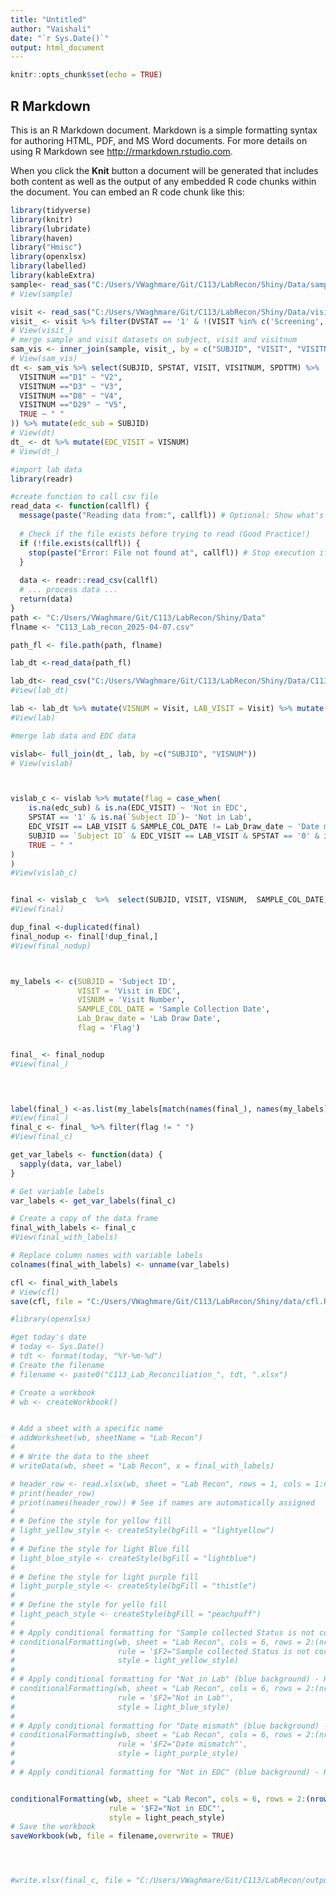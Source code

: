 ```yaml
---
title: "Untitled"
author: "Vaishali"
date: "`r Sys.Date()`"
output: html_document
---
```


```r
knitr::opts_chunk$set(echo = TRUE)
```

## R Markdown

This is an R Markdown document. Markdown is a simple formatting syntax for authoring HTML, PDF, and MS Word documents. For more details on using R Markdown see <http://rmarkdown.rstudio.com>.

When you click the **Knit** button a document will be generated that includes both content as well as the output of any embedded R code chunks within the document. You can embed an R code chunk like this:

```r
library(tidyverse)
library(knitr)
library(lubridate)
library(haven)
library("Hmisc")
library(openxlsx)
library(labelled)
library(kableExtra)
sample<- read_sas("C:/Users/VWaghmare/Git/C113/LabRecon/Shiny/Data/sample.sas7bdat")
# View(sample)

visit <- read_sas("C:/Users/VWaghmare/Git/C113/LabRecon/Shiny/Data/visit.sas7bdat")
visit_ <- visit %>% filter(DVSTAT == '1' & !(VISIT %in% c('Screening', 'Screen Fail'))) %>% select(SUBJID, VISIT, VISITNUM, DVSTAT)
# View(visit_)
# merge sample and visit datasets on subject, visit and visitnum
sam_vis <- inner_join(sample, visit_, by = c("SUBJID", "VISIT", "VISITNUM"))
# View(sam_vis)
dt <- sam_vis %>% select(SUBJID, SPSTAT, VISIT, VISITNUM, SPDTTM) %>%  mutate(SAMPLE_COL_DATE = as_date(dmy_hm(SPDTTM))) %>% mutate(Merge_Dt = as_date(dmy_hm(SPDTTM))) %>% mutate(VISNUM = case_when(
  VISITNUM =="D1" ~ "V2",
  VISITNUM =="D3" ~ "V3",
  VISITNUM =="D8" ~ "V4",
  VISITNUM =="D29" ~ "V5",
  TRUE ~ " "
)) %>% mutate(edc_sub = SUBJID)
# View(dt)
dt_ <- dt %>% mutate(EDC_VISIT = VISNUM)
# View(dt_)

#import lab data
library(readr)

#create function to call csv file
read_data <- function(callfl) { 
  message(paste("Reading data from:", callfl)) # Optional: Show what's being read
  
  # Check if the file exists before trying to read (Good Practice!)
  if (!file.exists(callfl)) {
    stop(paste("Error: File not found at", callfl)) # Stop execution if file missing
  }
  
  data <- readr::read_csv(callfl) 
  # ... process data ...
  return(data)
}
path <- "C:/Users/VWaghmare/Git/C113/LabRecon/Shiny/Data"
flname <- "C113_Lab_recon_2025-04-07.csv"

path_fl <- file.path(path, flname)

lab_dt <-read_data(path_fl)

lab_dt<- read_csv("C:/Users/VWaghmare/Git/C113/LabRecon/Shiny/Data/C113_Lab_recon_2025-04-07.csv")
#View(lab_dt)

lab <- lab_dt %>% mutate(VISNUM = Visit, LAB_VISIT = Visit) %>% mutate(SUBJID = `Subject ID`) %>% mutate(Lab_Draw_date = as.Date(`Date Drawn`, format = "%m/%d/%Y")) %>%  mutate(Merge_Dt = as.Date(`Date Drawn`, format = "%m/%d/%Y"))
#View(lab)

#merge lab data and EDC data

vislab<- full_join(dt_, lab, by =c("SUBJID", "VISNUM"))
# View(vislab)



vislab_c <- vislab %>% mutate(flag = case_when(
    is.na(edc_sub) & is.na(EDC_VISIT) ~ 'Not in EDC',
    SPSTAT == '1' & is.na(`Subject ID`)~ 'Not in Lab',
    EDC_VISIT == LAB_VISIT & SAMPLE_COL_DATE != Lab_Draw_date ~ 'Date mismatch',
    SUBJID == `Subject ID` & EDC_VISIT == LAB_VISIT & SPSTAT == '0' & is.na(SAMPLE_COL_DATE)  ~ 'Sample collected Status is not correct and Sample collection Date is missing in EDC',
    TRUE ~ " "
)
)
#View(vislab_c)


final <- vislab_c  %>%  select(SUBJID, VISIT, VISNUM,  SAMPLE_COL_DATE, Lab_Draw_date, flag ) 
#View(final)

dup_final <-duplicated(final)
final_nodup <- final[!dup_final,]
#View(final_nodup)



my_labels <- c(SUBJID = 'Subject ID',
               VISIT = 'Visit in EDC',
               VISNUM = 'Visit Number',
               SAMPLE_COL_DATE = 'Sample Collection Date',
               Lab_Draw_date = 'Lab Draw Date',
               flag = 'Flag')


final_ <- final_nodup
#View(final_)


  

label(final_) <-as.list(my_labels[match(names(final_), names(my_labels))])
#View(final_)
final_c <- final_ %>% filter(flag != " ")
#View(final_c)

get_var_labels <- function(data) {
  sapply(data, var_label)
}

# Get variable labels
var_labels <- get_var_labels(final_c)

# Create a copy of the data frame
final_with_labels <- final_c
#View(final_with_labels)

# Replace column names with variable labels
colnames(final_with_labels) <- unname(var_labels)

cfl <- final_with_labels
# View(cfl)
save(cfl, file = "C:/Users/VWaghmare/Git/C113/LabRecon/Shiny/data/cfl.RData")

#library(openxlsx)

#get today's date
# today <- Sys.Date()
# tdt <- format(today, "%Y-%m-%d")
# Create the filename
# filename <- paste0("C113_Lab_Reconciliation_", tdt, ".xlsx")

# Create a workbook
# wb <- createWorkbook()


# Add a sheet with a specific name
# addWorksheet(wb, sheetName = "Lab Recon")
# 
# # Write the data to the sheet
# writeData(wb, sheet = "Lab Recon", x = final_with_labels)

# header_row <- read.xlsx(wb, sheet = "Lab Recon", rows = 1, cols = 1:ncol(final_with_labels), colNames = FALSE)
# print(header_row)
# print(names(header_row)) # See if names are automatically assigned
# 
# # Define the style for yellow fill
# light_yellow_style <- createStyle(bgFill = "lightyellow")
# 
# # Define the style for light Blue fill
# light_blue_style <- createStyle(bgFill = "lightblue")
# 
# # Define the style for light purple fill
# light_purple_style <- createStyle(bgFill = "thistle")
# 
# # Define the style for yello fill
# light_peach_style <- createStyle(bgFill = "peachpuff")
# 
# # Apply conditional formatting for "Sample collected Status is not correct and Sample collection Date is missing in EDC" (red background) - REFERENCING COLUMN 6
# conditionalFormatting(wb, sheet = "Lab Recon", cols = 6, rows = 2:(nrow(final_with_labels) + 1),
#                       rule = '$F2="Sample collected Status is not correct and Sample collection Date is missing in EDC"',
#                       style = light_yellow_style)
# 
# # Apply conditional formatting for "Not in Lab" (blue background) - REFERENCING COLUMN 6
# conditionalFormatting(wb, sheet = "Lab Recon", cols = 6, rows = 2:(nrow(final_with_labels) + 1),
#                       rule = '$F2="Not in Lab"',
#                       style = light_blue_style)
# 
# # Apply conditional formatting for "Date mismath" (blue background) - REFERENCING COLUMN 6
# conditionalFormatting(wb, sheet = "Lab Recon", cols = 6, rows = 2:(nrow(final_with_labels) + 1),
#                       rule = '$F2="Date mismatch"',
#                       style = light_purple_style)
# 
# # Apply conditional formatting for "Not in EDC" (blue background) - REFERENCING COLUMN 6


conditionalFormatting(wb, sheet = "Lab Recon", cols = 6, rows = 2:(nrow(final_with_labels) + 1),
                      rule = '$F2="Not in EDC"',
                      style = light_peach_style)
# Save the workbook
saveWorkbook(wb, file = filename,overwrite = TRUE)




#write.xlsx(final_c, file = "C:/Users/VWaghmare/Git/C113/LabRecon/output/lab_recon.xlsx")


```


